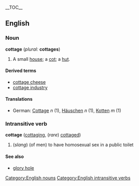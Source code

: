 {{wikipedia}}
__TOC__
==English==
===Noun===
[[Category:English nouns]]
'''cottage''' (''plural:'' '''cottages''')

#A small [[house]]; a [[cot]]; a [[hut]].

====Derived terms====
*[[cottage cheese]]
*[[cottage industry]]

====Translations====
*German: [[Cottage]] ''n'' (1), [[Häuschen]] ''n'' (1), [[Kotten]] ''m'' (1)

===Intransitive verb===
[[Category:English intransitive verbs]]
'''cottage''' ([[cottaging]], (''rare'') [[cottaged]])

#(''slang'') (of men) to have homosexual sex in a public toilet

====See also====
*[[glory hole]]